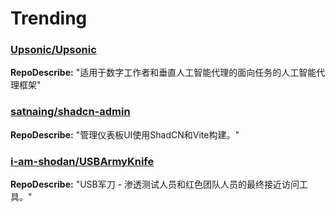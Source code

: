 
# Trending

### [Upsonic/Upsonic](https://github.com/Upsonic/Upsonic)
**RepoDescribe:** "适用于数字工作者和垂直人工智能代理的面向任务的人工智能代理框架"
  

### [satnaing/shadcn-admin](https://github.com/satnaing/shadcn-admin)
**RepoDescribe:** "管理仪表板UI使用ShadCN和Vite构建。"
  

### [i-am-shodan/USBArmyKnife](https://github.com/i-am-shodan/USBArmyKnife)
**RepoDescribe:** "USB军刀 - 渗透测试人员和红色团队人员的最终接近访问工具。"
  
